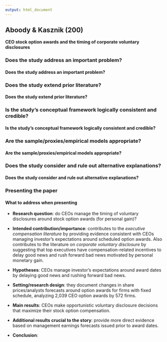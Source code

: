 ```yaml
---
output: html_document
---
```

## **Aboody & Kasznik (200)** {.tabset}

**CEO stock option awards and the timing of corporate voluntary disclosures**

### Does the study address an important problem?

#### **Does the study address an important problem?**

### Does the study extend prior literature?

#### **Does the study extend prior literature?**

### Is the study's conceptual framework logically consistent and credible?

#### **Is the study's conceptual framework logically consistent and credible?**

### Are the sample/proxies/empirical models appropriate?

#### **Are the sample/proxies/empirical models appropriate?**

### Does the study consider and rule out alternative explanations?

#### **Does the study consider and rule out alternative explanations?**

### Presenting the paper

#### **What to address when presenting**

- **Research question**: do CEOs manage the timing of voluntary disclosures around stock option awards (for personal gain)?

- **Intended contribution/importance**: contributes to the *executive compensation literature* by providing evidence consistent with CEOs managing investor's expectations around scheduled option awards. Also contributes to the literature on *corporate voluntary  disclosure* by suggesting that top executives have compensation-related incentives to delay good news and rush forward bad news motivated by personal monetary gain. 

- **Hypotheses**: CEOs manage investor's expectations around award dates by delaying good news and rushing forward bad news.

- **Setting/research design**: they document changes in share prices/analysts forecasts around option awards for firms with fixed schedule, analyzing 2,039 CEO option awards by 572 firms.

- **Main results**: CEOs make opportunistic voluntary disclosure decisions that maximize their stock option compensation.

- **Additional results crucial to the story**: provide more direct evidence based on management earnings forecasts issued prior to award dates. 

- **Conclusion**:

